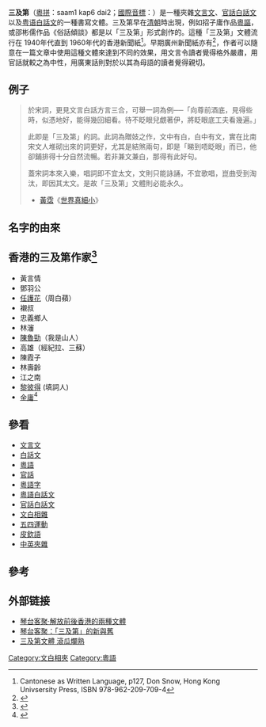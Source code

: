 {{expert|time=2019-08-29}}
'''三及第'''（[[粵拼|粵拼]]：saam1 kap6 dai2；[[國際音標|國際音標]]：{{IPA|[saːm˥ kʰɐp̚˨ tɐi̯˧˥]}}）是一種夾雜[[文言文|文言文]]、[[官話白話文|官話白話文]]以及[[粤语白話文|粤语白話文]]的一種書寫文體。三及第早在[[清朝|清朝]]時出現，例如招子庸作品[[粵謳|粵謳]]，或邵彬儒作品《俗話傾談》都是以「三及第」形式創作的。這種「三及第」文體流行在 1940年代直到 1960年代的香港新聞紙<ref>Cantonese as Written Language, p127, Don Snow, Hong Kong Univsersity Press, ISBN 978-962-209-709-4</ref>。早期廣州新聞紙亦有<ref>{{Cite web |url=http://www.cantoneseculture.com/page_TalkCantoneseDialect/page00002.aspx |title=「三及第」文體 |accessdate=2016-03-18 |archive-date=2016-03-04 |archive-url=https://web.archive.org/web/20160304190610/http://www.cantoneseculture.com/page_TalkCantoneseDialect/page00002.aspx |dead-url=no }}</ref>，作者可以隨意在一篇文章中使用這種文體來達到不同的效果，用文言令讀者覺得格外嚴肅，用官話就較之為中性，用廣東話則對於以其為母語的讀者覺得親切。

== 例子 ==
<blockquote>
於宋詞，更見文言白話方言三合，可舉一詞為例──「向尊前酒底，見得些時，似憑地好，能得幾回細看。待不眨眼兒覷著伊，將眨眼底工夫看幾遍。」

此即是「三及第」的詞。此詞為贈妓之作，文中有白，白中有文，實在比南宋文人堆砌出來的詞更好，尤其是結煞兩句，即是「睇到唔眨眼」而已，他卻鋪排得十分自然流暢。若非兼文兼白，那得有此好句。

蓋宋詞本來入樂，唱詞即不宜太文，文則只能詠誦，不宜歌唱，崑曲受到淘汰，即因其太文。是故「三及第」文體則必能永久。 

*[[黃霑|黃霑]]《[[世界真細小|世界真細小]]》
</blockquote>

== 名字的由來 ==

== 香港的三及第作家<ref>{{Cite web |url=http://paper.wenweipo.com/2007/12/29/CF0712290002.htm |title=琴台客聚：粵語文學兩大將 |accessdate=2016-03-18 |archive-date=2014-01-09 |archive-url=https://web.archive.org/web/20140109094558/http://paper.wenweipo.com/2007/12/29/CF0712290002.htm |dead-url=no }}</ref> ==
* 黃言情
* 鄧羽公
*[[任護花|任護花]]（周白蘋）
* 襯叔
* 忠義鄉人
* 林瀋
*[[陳勁|陳魯勁]]（我是山人）
* 高雄（經紀拉、三蘇）
* 陳霞子
* 林壽齡
* 江之南
* [[黎彼得|黎彼得]] (填詞人)
*[[金庸|金庸]]<ref>{{Cite web |url=http://paper.wenweipo.com/2011/05/24/OT1105240008.htm |title=琴台客聚：為三及第辯 |access-date=2019-01-17 |archive-url=https://web.archive.org/web/20180919101507/http://paper.wenweipo.com/2011/05/24/OT1105240008.htm |archive-date=2018-09-19 |dead-url=yes }}</ref>

== 參看 ==
* [[文言文|文言文]]
* [[白話文|白話文]]
* [[粵語|粵語]]
* [[官話|官話]]
* [[粵語字|粵語字]]
* [[粵語白話文|粵語白話文]]
* [[官話白話文|官話白話文]]
* [[文白相雜|文白相雜]]
* [[五四運動|五四運動]]
* [[皮欽語|皮欽語]]
* [[中英夾雜|中英夾雜]]

== 參考 ==
{{refs|}}
==外部链接==
*[http://paper.wenweipo.com/2008/04/12/OT0804120016.htm 琴台客聚‧解放前後香港的兩種文體]{{Wayback|url=http://paper.wenweipo.com/2008/04/12/OT0804120016.htm |date=20091106160609 }}
*[https://web.archive.org/web/20160304121440/http://paper.wenweipo.com/2011/05/17/OT1105170014.htm 琴台客聚：「三及第」的新與舊]
*[https://web.archive.org/web/20131103092520/http://edu.singtao.com/chi-s/article_details.asp?article_id=1396&catid_str=2%2C10%2C38 三及第文體 滾瓜爛熟]


{{粵語}}
[[Category:文白相夾|Category:文白相夾]]
[[Category:粵語|Category:粵語]]
